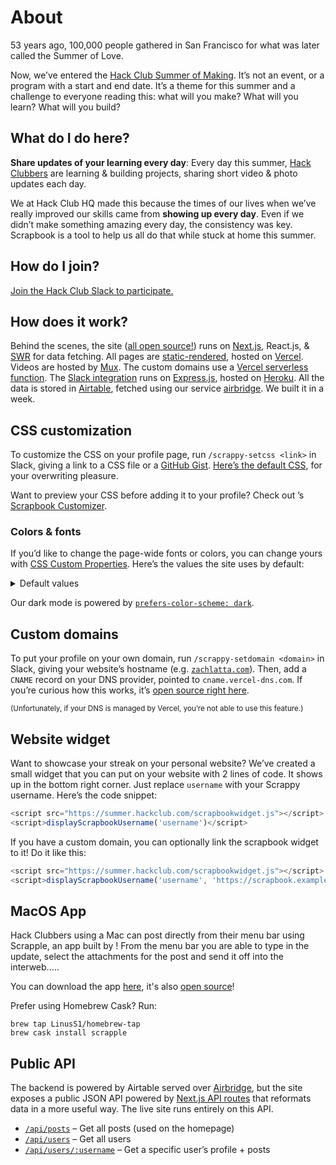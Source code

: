 
<Meta
  as={Head}
  name="Summer of Making"
  title="About – Summer Scrapbook"
  description="A daily streak system & portfolio for your summer projects. Join the Hack Club community for the Summer of Making & get yours started."
  image="https://assets.hackclub.com/log/2020-06-18_scrapbook.jpg"
/>

<main className="container">

# About

53 years ago, 100,000 people gathered in San Francisco for what was later called the Summer of Love.

Now, we’ve entered the [Hack Club Summer of Making](https://summer.hackclub.com/). It’s not an event, or a program with a start and end date. It’s a theme for this summer and a challenge to everyone reading this: what will you make? What will you learn? What will you build?

## What do I do here?

**Share updates of your learning every day**: Every day this summer, [Hack Clubbers](https://hackclub.com/) are learning & building projects, sharing short video & photo updates each day.

We at Hack Club HQ made this because the times of our lives when we’ve really improved our skills came from **showing up every day**. Even if we didn’t make something amazing every day, the consistency was key. Scrapbook is a tool to help us all do that while stuck at home this summer.

## How do I join?

[Join the Hack Club Slack to participate.](https://hack.af/som-slack/)

## How does it work?

Behind the scenes, the site ([all open source!](https://github.com/hackclub/summer-scrapbook)) runs on [Next.js](https://nextjs.org), React.js, & [SWR](https://swr.now.sh) for data fetching. All pages are [static-rendered](https://nextjs.org/docs/basic-features/data-fetching#getstaticprops-static-generation), hosted on [Vercel](https://vercel.com). Videos are hosted by [Mux](https://mux.com). The custom domains use a [Vercel serverless function](https://github.com/hackclub/summer-domains). The [Slack integration](https://github.com/hackclub/scrappy) runs on [Express.js](https://expressjs.com), hosted on [Heroku](https://heroku.com). All the data is stored in [Airtable](https://airtable.com), fetched using our service [airbridge](https://github.com/hackclub/api2). We built it in a week.

## CSS customization

To customize the CSS on your profile page, run `/scrappy-setcss <link>` in Slack, giving a link to a CSS file or a [GitHub Gist](https://gist.github.com). [Here’s the default CSS](https://scrapbook.hackclub.com/themes/default.css), for your overwriting pleasure.

Want to preview your CSS before adding it to your profile? Check out <Mention username="jasonaa" />’s [Scrapbook Customizer](https://scrapbook.hackclub.com/customizer).

### Colors & fonts

If you’d like to change the page-wide fonts or colors, you can change yours with [CSS Custom Properties](https://developer.mozilla.org/en-US/docs/Web/CSS/Using_CSS_variables). Here’s the values the site uses by default:

<details>
  
  <summary>Default values</summary>

  ```css
  :root {
    --colors-pink: #ff62dc;
    --colors-orange: #ff5b00;
    --colors-yellow: #f7ff00;
    --colors-green: #28ff00;
    --colors-cyan: #00ffff;
    --colors-blue: #00a4ff;
    --colors-purple: #c210ff;

    --colors-darker: #151613;
    --colors-dark: #20201d;
    --colors-darkless: #2b2b27;
    --colors-black: #1d201d;
    --colors-slate: #3b413a;
    --colors-muted: #777f76;
    --colors-smoke: #d5d8d5;
    --colors-snow: #f5f5f4;
    --colors-white: #ffffff;

    --fonts-body: 'Baloo 2', system-ui, -apple-system, BlinkMacSystemFont, 'Segoe UI',
      Roboto, sans-serif;
    --fonts-display: 'Shrikhand', system-ui, -apple-system, BlinkMacSystemFont, 'Segoe UI',
      Roboto, sans-serif;
    --fonts-mono: 'SF Mono', 'Roboto Mono', Menlo, Consolas, monospace;
  }
  ```

  Some “relative” colors use these colors for various components:

  - `--colors-background` – page background color
  - `--colors-text` – page text color
  - `--colors-elevated` – “elevated” content, like the posts
  - `--colors-sunken` – “sunken” content

</details>

Our dark mode is powered by [`prefers-color-scheme: dark`](https://developer.mozilla.org/en-US/docs/Web/CSS/@media/prefers-color-scheme).

## Custom domains

To put your profile on your own domain, run `/scrappy-setdomain <domain>` in Slack, giving your website’s hostname (e.g. [`zachlatta.com`](https://zachlatta.com)). Then, add a `CNAME` record on your DNS provider, pointed to `cname.vercel-dns.com`. If you’re curious how this works, it’s [open source right here](http://github.com/hackclub/summer-domains).

<small>
  (Unfortunately, if your DNS is managed by Vercel, you’re not able to use this
  feature.)
</small>

## Website widget

Want to showcase your streak on your personal website? We’ve created a small widget that you can put on your website with 2 lines of code. It shows up in the bottom right corner. Just replace `username` with your Scrappy username. Here’s the code snippet:

```js
<script src="https://summer.hackclub.com/scrapbookwidget.js"></script>
<script>displayScrapbookUsername('username')</script>
```

If you have a custom domain, you can optionally link the scrapbook widget to it! Do it like this:

```js
<script src="https://summer.hackclub.com/scrapbookwidget.js"></script>
<script>displayScrapbookUsername('username', 'https://scrapbook.example.com')</script>
```

## MacOS App

Hack Clubbers using a Mac can post directly from their menu bar using Scrapple, an app built by <Mention username="linus" />! From the menu bar you are able to type in the update, select the attachments for the post and send it off into the interweb.....

You can download the app [here](https://github.com/LinusS1/Scrapple/releases), it's also [open source](https://github.com/LinusS1/Scrapple)!

Prefer using Homebrew Cask? Run:

```
brew tap LinusS1/homebrew-tap
brew cask install scrapple
```

## Public API

The backend is powered by Airtable served over [Airbridge](https://github.com/hackclub/api2), but the site exposes a public JSON API powered by [Next.js API routes](https://nextjs.org/docs/api-routes/introduction) that reformats data in a more useful way. The live site runs entirely on this API.

- [`/api/posts`](https://scrapbook.hackclub.com/api/posts) – Get all posts (used on the homepage)
- [`/api/users`](https://scrapbook.hackclub.com/api/users) – Get all users
- [`/api/users/:username`](https://scrapbook.hackclub.com/api/users/zrl) – Get a specific user’s profile + posts

</main>

<style jsx global>{`
  .container {
    max-width: 680px !important;
    font-size: 20px !important;
    line-height: 1.625;
  }

  a {
    color: var(--colors-orange);
  }
  a:hover,
  a:focus {
    text-underline-position: under;
    text-decoration-style: wavy;
  }

  h1,
  h2,
  h3,
  h4,
  h5,
  h6 {
    line-height: 1.25;
    margin-top: 1em;
    margin-bottom: 0.5em;
  }

  h1 {
    font-size: 3rem;
    margin-top: 0;
  }
  h2 {
    font-size: 2rem;
  }
  h3 {
    font-size: 1.5rem;
  }

  p,
  ol,
  ul,
  pre,
  blockquote {
    margin-top: 1em;
    margin-bottom: 1em;
  }

  small {
    color: var(--colors-muted);
  }

  code,
  pre {
    font-family: 'SF Mono', 'Roboto Mono', 'Source Code Pro', Menlo, Consolas,
      'Liberation Mono', monospace;
    background-color: var(--colors-sheet);
    font-size: 87.5%;
    color: var(--colors-purple);
  }

  @media (prefers-color-scheme: dark) {
    code,
    pre {
      color: var(--colors-blue);
    }
  }

  pre {
    word-wrap: break-word;
    white-space: pre-wrap;
    padding: 1em;
    border-radius: 8px;
  }

  code {
    padding: 0 0.25em;
    border-radius: 0.125em;
  }
`}</style>
